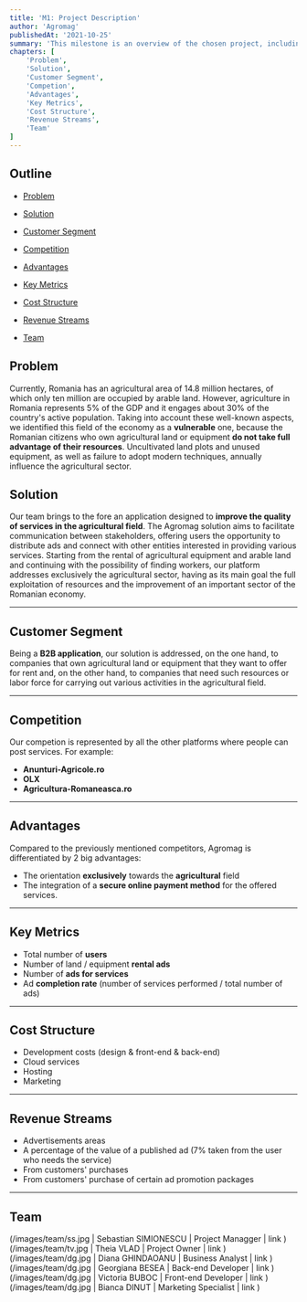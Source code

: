 ```yaml
---
title: 'M1: Project Description'
author: 'Agromag'
publishedAt: '2021-10-25'
summary: 'This milestone is an overview of the chosen project, including some key elements about the solution.'
chapters: [
    'Problem',
    'Solution',
    'Customer Segment',
    'Competion',
    'Advantages',
    'Key Metrics', 
    'Cost Structure', 
    'Revenue Streams', 
    'Team'
]
---
```



## Outline

- [Problem](#problem)

- [Solution](#solution)

- [Customer Segment](#customer-segment)

- [Competition](#competition)

- [Advantages](#advantages)

- [Key Metrics](#key-metrics)

- [Cost Structure](#cost-structure)

- [Revenue Streams](#revenue-streams)

- [Team](#team)

## Problem
Currently, Romania has an agricultural area of 14.8 million hectares, of which only ten million are occupied by arable land. However, agriculture in Romania represents 5% of the GDP and it engages about 30% of the country's active population. Taking into account these well-known aspects, we identified this field of the economy as a **vulnerable** one, because the Romanian citizens who own agricultural land or equipment **do not take full advantage of their resources**. Uncultivated land plots and unused equipment, as well as failure to adopt modern techniques, annually influence the agricultural sector.

## Solution

Our team brings to the fore an application designed to **improve the quality of services in the agricultural field**. The Agromag solution aims to facilitate communication between stakeholders, offering users the opportunity to distribute ads and connect with other entities interested in providing various services. Starting from the rental of agricultural equipment and arable land and continuing with the possibility of finding workers, our platform addresses exclusively the agricultural sector, having as its main goal the full exploitation of resources and the improvement of an important sector of the Romanian economy.

---

## Customer Segment

Being a **B2B application**, our solution is addressed, on the one hand, to companies that own agricultural land or equipment that they want to offer for rent and, on the other hand, to companies that need such resources or labor force for carrying out various activities in the agricultural field.

---

## Competition

Our competion is represented by all the other platforms where people can post services. For example:

- **Anunturi-Agricole.ro**
- **OLX**
- **Agricultura-Romaneasca.ro**

---

## Advantages

Compared to the previously mentioned competitors, Agromag is differentiated by 2 big advantages: 

- The orientation **exclusively** towards the **agricultural** field  
- The integration of a **secure online payment method** for the offered services.

---

## Key Metrics

- Total number of **users**
- Number of land / equipment **rental ads**
- Number of **ads for services**
- Ad **completion rate** (number of services performed / total number of ads)

---

## Cost Structure

- Development costs (design & front-end & back-end)
- Cloud services
- Hosting
- Marketing

---

## Revenue Streams

- Advertisements areas
- A percentage of the value of a published ad (7% taken from the user who needs the service)
- From customers' purchases
- From customers' purchase of certain ad promotion packages

---

## Team

<GroupAvatars>


(/images/team/ss.jpg | Sebastian SIMIONESCU | Project Managger | link )(/images/team/tv.jpg | Theia VLAD | Project Owner | link )(/images/team/dg.jpg | Diana GHINDAOANU | Business Analyst | link )(/images/team/dg.jpg | Georgiana BESEA | Back-end Developer | link )(/images/team/dg.jpg | Victoria BUBOC | Front-end Developer | link )(/images/team/dg.jpg | Bianca DINUT | Marketing Specialist | link )


</GroupAvatars>

